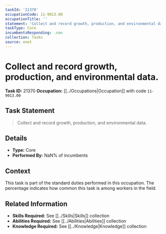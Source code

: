 ```yaml
---
taskId: '21370'
occupationCode: 11-9013.00
occupationTitle: ''
statement: 'Collect and record growth, production, and environmental data.'
taskType: Core
incumbentsResponding: .nan
collection: Tasks
source: onet
---
```

# Collect and record growth, production, and environmental data.

**Task ID:** 21370
**Occupation:** [[../Occupations|Occupation]] with code `11-9013.00`

## Task Statement

> Collect and record growth, production, and environmental data.

## Details

- **Type:** Core
- **Performed By:** NaN% of incumbents

## Context

This task is part of the standard duties performed in this occupation. The percentage indicates how common this task is among workers in the field.

## Related Information

- **Skills Required:** See [[../Skills|Skills]] collection
- **Abilities Required:** See [[../Abilities|Abilities]] collection
- **Knowledge Required:** See [[../Knowledge|Knowledge]] collection
